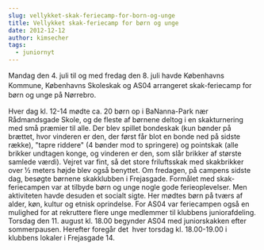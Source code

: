 ```yaml
---
slug: vellykket-skak-feriecamp-for-born-og-unge
title: Vellykket skak-feriecamp for børn og unge
date: 2012-12-12
author: kimsecher
tags:
  - juniornyt
---
```

<span style="line-height: 1.4em;">Mandag den 4. juli til og med fredag den 8. juli havde Københavns Kommune, Københavns Skoleskak og AS04 arrangeret skak-feriecamp for børn og unge på Nørrebro.</span>

Hver dag kl. 12-14 mødte ca. 20 børn op i BaNanna-Park nær Rådmandsgade Skole, og de fleste af børnene deltog i en skakturnering med små præmier til alle. Der blev spillet bondeskak (kun bønder på brættet, hvor vinderen er den, der først får blot en bonde ned på sidste række), "tapre riddere" (4 bønder mod to springere) og pointskak (alle brikker undtagen konge, og vinderen er den, som slår brikker af største samlede værdi).
Vejret var fint, så det store friluftsskak med skakbrikker over ½ meters højde blev også benyttet.
Om fredagen, på campens sidste dag, besøgte børnene skakklubben i Frejasgade.
Formålet med skak-feriecampen var at tilbyde børn og unge nogle gode ferieoplevelser. Men aktiviteten havde desuden et socialt sigte. Her mødtes børn på tværs af alder, køn, kultur og etnisk oprindelse.
For AS04 var feriecampen også en mulighed for at rekruttere flere unge medlemmer til klubbens juniorafdeling. Torsdag den 11. august kl. 18.00 begynder AS04 med juniorskakken efter sommerpausen. Herefter foregår det  hver torsdag kl. 18.00-19.00 i klubbens lokaler i Frejasgade 14.
